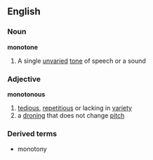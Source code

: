 == English ==
=== Noun ===
'''monotone'''
# A single [[unvaried]] [[tone]] of speech or a sound
=== Adjective ===
'''monotonous'''
# [[tedious]], [[repetitious]] or lacking in [[variety]]
# a [[droning]] that does not change [[pitch]]
=== Derived terms ===
*monotony